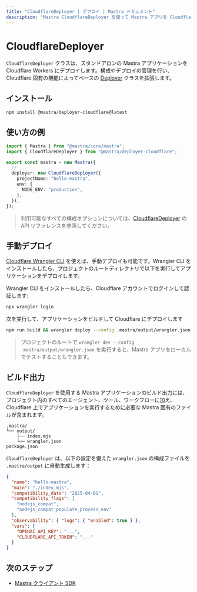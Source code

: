 ```yaml
---
title: "CloudflareDeployer | デプロイ | Mastra ドキュメント"
description: "Mastra CloudflareDeployer を使って Mastra アプリを Cloudflare にデプロイする方法を解説します"
---
```


# CloudflareDeployer

`CloudflareDeployer` クラスは、スタンドアロンの Mastra アプリケーションを Cloudflare Workers にデプロイします。構成やデプロイの管理を行い、Cloudflare 固有の機能によってベースの [Deployer](/reference/deployer/) クラスを拡張します。

## インストール

```bash copy
npm install @mastra/deployer-cloudflare@latest
```


## 使い方の例

```typescript title="src/mastra/index.ts" showLineNumbers copy
import { Mastra } from "@mastra/core/mastra";
import { CloudflareDeployer } from "@mastra/deployer-cloudflare";

export const mastra = new Mastra({
  // ...
  deployer: new CloudflareDeployer({
    projectName: "hello-mastra",
    env: {
      NODE_ENV: "production",
    },
  }),
});
```

> 利用可能なすべての構成オプションについては、[CloudflareDeployer](/reference/deployer/cloudflare) の API リファレンスを参照してください。


## 手動デプロイ

[Cloudflare Wrangler CLI](https://developers.cloudflare.com/workers/wrangler/install-and-update/) を使えば、手動デプロイも可能です。Wrangler CLI をインストールしたら、プロジェクトのルートディレクトリで以下を実行してアプリケーションをデプロイします。

Wrangler CLI をインストールしたら、Cloudflare アカウントでログインして認証します:

```bash copy
npx wrangler login
```

次を実行して、アプリケーションをビルドして Cloudflare にデプロイします

```bash copy
npm run build && wrangler deploy --config .mastra/output/wrangler.json
```

> プロジェクトのルートで `wrangler dev --config .mastra/output/wrangler.json` を実行すると、Mastra アプリをローカルでテストすることもできます。


## ビルド出力

`CloudflareDeployer` を使用する Mastra アプリケーションのビルド出力には、プロジェクト内のすべてのエージェント、ツール、ワークフローに加え、Cloudflare 上でアプリケーションを実行するために必要な Mastra 固有のファイルが含まれます。

```
.mastra/
└── output/
    ├── index.mjs
    └── wrangler.json
package.json
```

`CloudflareDeployer` は、以下の設定を備えた `wrangler.json` の構成ファイルを `.mastra/output` に自動生成します：

```json
{
  "name": "hello-mastra",
  "main": "./index.mjs",
  "compatibility_date": "2025-04-01",
  "compatibility_flags": [
    "nodejs_compat",
    "nodejs_compat_populate_process_env"
  ],
  "observability": { "logs": { "enabled": true } },
  "vars": {
    "OPENAI_API_KEY": "...",
    "CLOUDFLARE_API_TOKEN": "..."
  }
}
```


## 次のステップ

- [Mastra クライアント SDK](/reference/client-js/mastra-client)